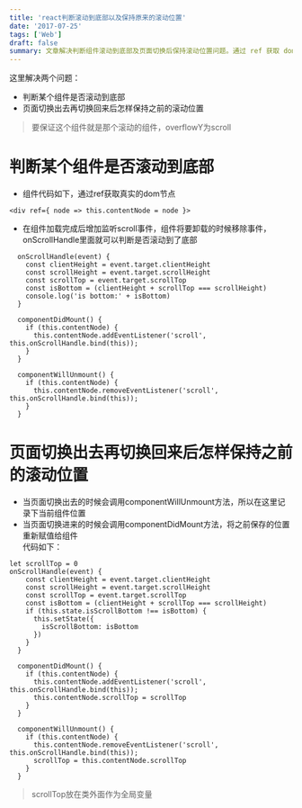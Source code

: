 ```yaml
---
title: 'react判断滚动到底部以及保持原来的滚动位置'
date: '2017-07-25'
tags: ['Web']
draft: false
summary: 文章解决判断组件滚动到底部及页面切换后保持滚动位置问题。通过 ref 获取 dom 节点，在组件加载和卸载时添加/移除 scroll 事件监听来判断。页面切换时用全局变量保存和恢复 scrollTop 位置。 
---
```


这里解决两个问题：  
* 判断某个组件是否滚动到底部
* 页面切换出去再切换回来后怎样保持之前的滚动位置

> 要保证这个组件就是那个滚动的组件，overflowY为scroll  


# 判断某个组件是否滚动到底部
* 组件代码如下，通过ref获取真实的dom节点
```
<div ref={ node => this.contentNode = node }>
```

* 在组件加载完成后增加监听scroll事件，组件将要卸载的时候移除事件，onScrollHandle里面就可以判断是否滚动到了底部  
```
  onScrollHandle(event) {
    const clientHeight = event.target.clientHeight
    const scrollHeight = event.target.scrollHeight
    const scrollTop = event.target.scrollTop
    const isBottom = (clientHeight + scrollTop === scrollHeight)
    console.log('is bottom:' + isBottom)
  }

  componentDidMount() {
    if (this.contentNode) {
      this.contentNode.addEventListener('scroll', this.onScrollHandle.bind(this));
    }
  }

  componentWillUnmount() {
    if (this.contentNode) {
      this.contentNode.removeEventListener('scroll', this.onScrollHandle.bind(this));
    }
  }
```

# 页面切换出去再切换回来后怎样保持之前的滚动位置
* 当页面切换出去的时候会调用componentWillUnmount方法，所以在这里记录下当前组件位置  
* 当页面切换进来的时候会调用componentDidMount方法，将之前保存的位置重新赋值给组件  
代码如下：  
```
let scrollTop = 0
onScrollHandle(event) {
    const clientHeight = event.target.clientHeight
    const scrollHeight = event.target.scrollHeight
    const scrollTop = event.target.scrollTop
    const isBottom = (clientHeight + scrollTop === scrollHeight)
    if (this.state.isScrollBottom !== isBottom) {
      this.setState({
        isScrollBottom: isBottom
      })
    }
  }

  componentDidMount() {
    if (this.contentNode) {
      this.contentNode.addEventListener('scroll', this.onScrollHandle.bind(this));
      this.contentNode.scrollTop = scrollTop
    }
  }

  componentWillUnmount() {
    if (this.contentNode) {
      this.contentNode.removeEventListener('scroll', this.onScrollHandle.bind(this));
      scrollTop = this.contentNode.scrollTop
    }
  }
```
> scrollTop放在类外面作为全局变量